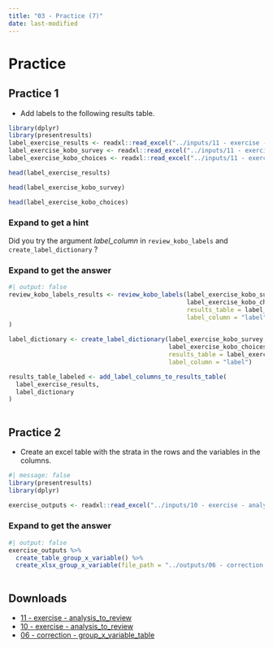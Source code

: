 ```yaml
---
title: "03 - Practice (7)"
date: last-modified
---
```


# Practice

## Practice 1

- Add labels to the following results table. 
```r
library(dplyr)
library(presentresults)
label_exercise_results <- readxl::read_excel("../inputs/11 - exercise - label.xlsx", sheet = "results_table")
label_exercise_kobo_survey <- readxl::read_excel("../inputs/11 - exercise - label.xlsx", sheet = "kobo_survey")
label_exercise_kobo_choices <- readxl::read_excel("../inputs/11 - exercise - label.xlsx", sheet = "kobo_choices")

```

```r
head(label_exercise_results)
```

```r
head(label_exercise_kobo_survey)
```

```r
head(label_exercise_kobo_choices)
```

::: {.callout-note collapse="true" appearance="minimal"}
### Expand to get a hint

Did you try the argument *label_column* in `review_kobo_labels` and `create_label_dictionary` ?
:::

::: {.callout-tip collapse="true" appearance="minimal"}
### Expand to get the answer

```r
#| output: false
review_kobo_labels_results <- review_kobo_labels(label_exercise_kobo_survey,
                                                 label_exercise_kobo_choices,
                                                 results_table = label_exercise_results, 
                                                 label_column = "label"
)

label_dictionary <- create_label_dictionary(label_exercise_kobo_survey, 
                                            label_exercise_kobo_choices, 
                                            results_table = label_exercise_results, 
                                            label_column = "label")

results_table_labeled <- add_label_columns_to_results_table(
  label_exercise_results,
  label_dictionary
)
  
```
:::

## Practice 2

- Create an excel table with the strata in the rows and the variables in the columns.

```r
#| message: false
library(presentresults)
library(dplyr)
```

```r
exercise_outputs <- readxl::read_excel("../inputs/10 - exercise - analysis_to_review.xlsx")

```

::: {.callout-tip collapse="true" appearance="minimal"}
### Expand to get the answer

```r
#| output: false
exercise_outputs %>% 
  create_table_group_x_variable() %>% 
  create_xlsx_group_x_variable(file_path = "../outputs/06 - correction - group_x_variable_table.xlsx", overwrite = T) 
  
```
:::

## Downloads

- [11 - exercise - analysis_to_review](../inputs/11 - exercise - label.xlsx)
- [10 - exercise - analysis_to_review](../inputs/10 - exercise - analysis_to_review.xlsx)
- [06 - correction - group_x_variable_table](../outputs/06 - correction - group_x_variable_table.xlsx)
